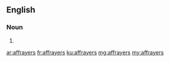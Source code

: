 ==English==

===Noun===
{{head|en}}
# {{plural of|affrayer}}

[[ar:affrayers]]
[[fr:affrayers]]
[[ku:affrayers]]
[[mg:affrayers]]
[[my:affrayers]]